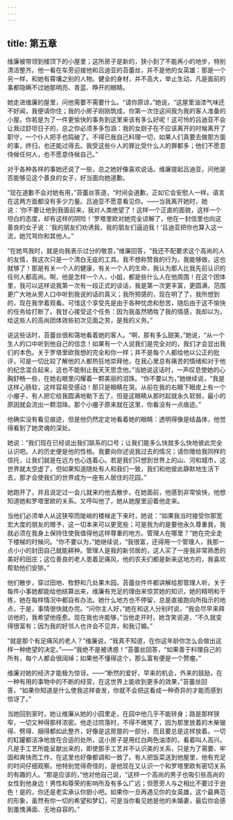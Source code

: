```yaml
---
---
---
```

title: 第五章
---




维廉被带领到楼顶下的小屋里；这所房子是新的，狭小到了不能再小的地步，特别清洁整齐。他一看在车旁迎接他和吕迪亚的苔蕾丝，并不是他的女英雄：那是一个另一样，和她有霄壤之别的人物。健全的身材，并不高大，举止生动，凡是面前的事都隐瞒不过她那明亮、青蓝、睁开的眼睛。

她走进维廉的屋里，问他需要不需要什么。“请你原谅，”她说，“这屋里油漆气味还不好闻，我便请你住；我的小房子刚刚筑成，你第一次住这间我为我的客人准备的小屋。你若是为了一件更愉快的事务到这里来该有多么好呢！这可怜的吕迪亚不会让我过舒坦日子的，总之你必须多多包涵：我的女厨子在不应该离开的时候离开了职守，一个仆人把手也捣破了。不得已我自己料理一切，如果人们真要去做那方面的事，终归，也还能过得去。我受这些仆人的罪比受什么人的罪都多；他们不愿意侍候任何人，也不愿意侍候自己。”

对于各种各样的事她还说了一些，总之她好像喜欢说话。维廉提起吕迪亚，问他是否能够见这个善良的女子，好当面向她道歉。

“现在道歉不会对她有用，”苔蕾丝答道，“时间会道歉，正如它会安慰人一样。语言在这两方面都没有多少力量。吕迪亚不愿意看见你。——当我离开她时，她说：‘你不要让他到我面前来，我对人类绝望了！这样一个正直的面貌，这样一个坦白的态度，却有这样的阴险！’罗塔里欧对她完全谅解了，他在一封信里也向这善良的女子说：‘我的朋友们劝诱我，我的朋友们逼迫我！’吕迪亚把你也算入这一流，她咒骂你和其他人。”

“在她骂我时，就是向我表示过分的敬意，”维廉回答，“我还不配要求这个高尚的人的友情，我这次只是一个清白无疵的工具。我不想称赞我的行为，我能够做，这也就够了！那是有关一个人的健康，有关一个人的生命，我认为那人比我先前认识的任何人都高尚。啊，他是怎样一个人，小姐，都是些什么人在他周围！在这个团体里，我可以这样说我第一次有一段正式的谈话，我是第一次更丰富，更圆满，范围更广大地从旁人口中听到我说的话的真义；我所预感的，现在明了了，我所想到的，现在我学着观看。可惜这个享受先是由于各种忧虑和愁苦，随后由于这不愉快的任务给打断了。我甘心接受这个任务：因为我虽然牺牲了我的情感，我却以为，给这些人的高尚团体效些初次见面之劳，是我的义务。”

说这些话时，苔蕾丝很和蔼地看着她的客人。“啊，那有多么甜美，”她说，“从一个生人的口中听到他自己的信念！如果有一个人说我们是完全对的，我们才会显出我们的本色。关于罗塔里欧我想的完全和你一样；并不是每个人都给他以公正的批评，可是一切比较了解他的人都热狂地崇拜他，在我心里总有痛苦的情绪和对于他的纪念混合起来，这也不能制止我天天思念他。”当她说这话时，一声叹息使她的心胸舒畅一些，在她右眼里闪耀着一颗美丽的泪珠。“你不要以为，”她继续说，“我是这样心肠软，这样容易受感动！那只是眼睛在哭。从前在我的右眼下眼皮上有一个小瘤子，有人把它给我圆满地勒下去了，但是这眼睛从那时起就永久软弱，最小的原因就会流出一颗泪珠。那个小瘤子原来就在这里，你看没有一点痕迹。”

他确实没有看见痕迹，但是他仍然定定地看着她的眼睛：透明得像是结晶体，他觉得看到了她灵魂的深处。

她说：“我们现在已经说出我们联系的口号；让我们能多么快就多么快地彼此完全认识吧。人的历史便是他的性格。我要向你述说我过去的情况；请你赠给我同样的信托，让我们就是在远方也心连着心。若是我们只想到世界上的山、河和城市，这世界就太空虚了，但如果知道随处有人和我们一致，我们和他彼此静默地生活下去，那才会使我们的世界成为一座有人居住的花园。”

她跑开了，并且说定过一会儿就来约他去散步。在她面前，他感到非常愉快，他想知道她和罗塔里欧的关系。又呼叫他了，她从她屋里迎着他走来。

当他们必须单人从这狭窄而陡峭的楼梯走下来时，她说：“如果我当时接受你那宽宏大度的朋友的赠予，这一切本来可以更宽些；可是我为的是要他永久尊重我，我就必须在我身上保持住使我值得他这样尊重的地方。管理人在哪里？”她在完全走下楼梯的时候问。“你不要以为，”她继续说，“我很富，还得用一个管理人，我那一点小小的封田自己就能耕种。管理人是我的新邻居的，这人买了一座我非常熟悉的美好的田庄；这位善良的老人患着足痛风，他的农夫们都是新来这地方的，我喜欢帮助他们安排。”

他们散步，穿过田地、牧野和几处果木园。苔蕾丝件件都讲解给那管理人听，关于每件小事她都能给他结算出来，维廉有充足的理由来惊赏她的知识，她的精明和干练，她在每样情况中都自有办法。她什么地方也不停留，总是直接跑向所指示的地点，于是，事情很快就办完。“问你主人好，”她在和这人分别时说，“我会尽早来拜访他的，我希望他痊愈。现在我也许能够，”当他走开时，她含笑说道，“不久就变得很富有；因为我的好邻人也许会不见弃，和我订婚。”

“就是那个有足痛风的老人？”维廉说，“我真不知道，在你这年龄你怎么会做出这样一种绝望的决定。”——“我绝不是被诱惑！”苔蕾丝回答，“如果善于料理自己的所有，每个人都会很阔绰；如果他不懂得这个，那么富有便是一个赘瘤。”

维廉对她的经济才能极为惊讶。——“断然的爱好，早来的机会，外来的鼓励，在一种有用的事物中的不断的经营，在这世界上能收到更多的效果，”苔蕾丝回答，“如果你知道是什么使我这样奋发，你就不会把这看成一种奇异的才能而感到惊讶了。”

当她回到家时，她让维廉从她的小园里走，在园中他几乎不能转身；路是那样狭窄，一切又种得那样浓密。他走过院落时，不得不微笑了，因为那里放着的木柴锯得、劈得、捆得都如此整齐，好像是这房屋的一部分，而且要总是这样放着。一切的缸罐都洁净地放在合适的处所，这小房子是用红白两色油漆的，看着叫人高兴。凡是手工艺所能呈献出来的，即使那手工艺并不认识美的关系，只是为了需要、牢固和爽快而工作，在这里也好像都调和一致了。有人把饭菜送到他屋里，他有充足的时间仔细观察。他特别觉得奇怪的，是他现在又认识一个和罗塔里欧有密切关系的有趣的人。“那是应该的，”他对他自己说，“这样一个高尚的男子也吸引些高尚的女性到他身边！男性和尊荣的影响所及有多么广远；但愿旁人与之相比不要过于逊色！是的，你还是老实承认你胆小吧。如果你一旦再遇见你的女英雄，这个最典范的形象，虽然有你一切的希望和梦幻，可是当你看见她是他的未婚妻，最后你会感到羞愧满面、无地自容的。”